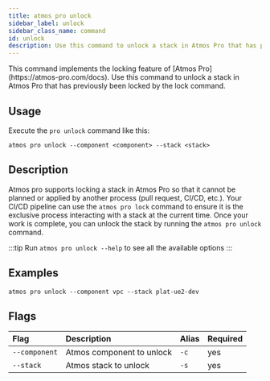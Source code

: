 ```yaml
---
title: atmos pro unlock
sidebar_label: unlock
sidebar_class_name: command
id: unlock
description: Use this command to unlock a stack in Atmos Pro that has previously been locked by the lock command.
---
```



<Intro>
This command implements the locking feature of [Atmos Pro](https://atmos-pro.com/docs). Use this command to unlock
a stack in Atmos Pro that has previously been locked by the lock command.
</Intro>

## Usage

Execute the `pro unlock` command like this:

```shell
atmos pro unlock --component <component> --stack <stack>
```

## Description

Atmos pro supports locking a stack in Atmos Pro so that it cannot be planned or applied by another process (pull
request, CI/CD, etc.). Your CI/CD pipeline can use the `atmos pro lock` command to ensure it is the exclusive process
interacting with a stack at the current time. Once your work is complete, you can unlock the stack by running the `atmos
pro unlock` command.

:::tip
Run `atmos pro unlock --help` to see all the available options
:::

## Examples

```shell
atmos pro unlock --component vpc --stack plat-ue2-dev
```

## Flags

| Flag          | Description                                                                                | Alias | Required |
| :------------ | :----------------------------------------------------------------------------------------- | :---- | :------- |
| `--component` | Atmos component to unlock                                                                    | `-c`  | yes      |
| `--stack`     | Atmos stack to unlock                                                                        | `-s`  | yes      |
